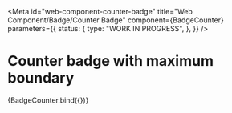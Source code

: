 <!-- @license CC0-1.0 -->


<Meta
  id="web-component-counter-badge"
  title="Web Component/Badge/Counter Badge"
  component={BadgeCounter}
  parameters={{
    status: {
      type: "WORK IN PROGRESS",
    },
  }}
/>

# Counter badge with maximum boundary

<Canvas>
  <Story
    name="maximum boundary"
    args={{
      max: 999,
      value: 1024,
    }}
  >
    {BadgeCounter.bind({})}
  </Story>
</Canvas>
